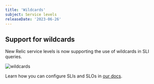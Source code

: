```yaml
---
title: 'Wildcards'
subject: Service levels
releaseDate: '2023-06-26'
---
```


## Support for wildcards

New Relic service levels is now supporting the use of wildcards in SLI queries.

<img
  title="wilcards"
  alt="wildcards"
  src="/images/slm-wildcard.webp;"
/>

Learn how you can configure SLIs and SLOs in [our docs](/docs/service-level-management/create-slm).
